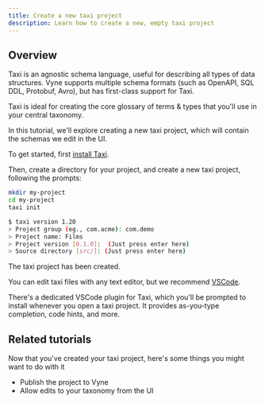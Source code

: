 ```yaml
---
title: Create a new taxi project
description: Learn how to create a new, empty taxi project
---
```



## Overview
Taxi is an agnostic schema language, useful for describing all types of data structures.
Vyne supports multiple schema formats (such as OpenAPI, SQL DDL, Protobuf, Avro), but has first-class support for Taxi.

Taxi is ideal for creating the core glossary of terms & types that you'll use in your central taxonomy.

In this tutorial, we'll explore creating a new taxi project, which will contain the schemas we edit in the UI.

To get started, first [install Taxi](https://taxilang.org/intro/getting-started/).

Then, create a directory for your project, and create a new taxi project, following the prompts:

```bash
mkdir my-project
cd my-project
taxi init

$ taxi version 1.20
> Project group (eg., com.acme): com.demo
> Project name: Films
> Project version [0.1.0]:  (Just press enter here)
> Source directory [src/]: (Just press enter here)
```

The taxi project has been created.

You can edit taxi files with any text editor, but we recommend [VSCode](https://code.visualstudio.com/download).

There's a dedicated VSCode plugin for Taxi, which you'll be prompted to install whenever you open a taxi project.
It provides as-you-type completion, code hints, and more.


## Related tutorials

Now that you've created your taxi project, here's some things you might want to do with it

 * <Link to="/how-to-guides/schema-management/publish-taxi-project">Publish the project to Vyne</Link>
 * <Link to="/how-to-guides/schema-management/enable-ui-schema-editing">Allow edits to your taxonomy from the UI</Link>
